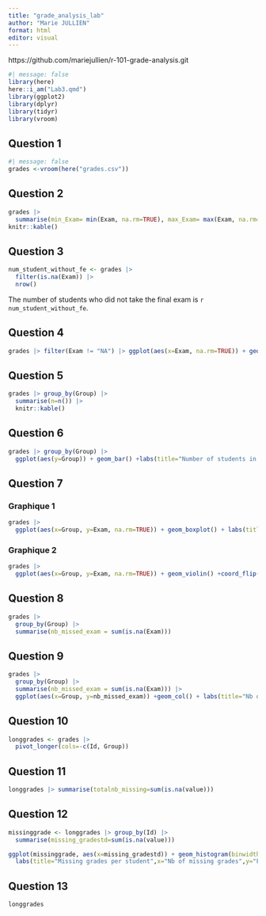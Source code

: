 ```yaml
---
title: "grade_analysis_lab"
author: "Marie JULLIEN"
format: html
editor: visual
---
```


https://github.com/mariejullien/r-101-grade-analysis.git

```r
#| message: false
library(here)
here::i_am("Lab3.qmd")
library(ggplot2)
library(dplyr)
library(tidyr)
library(vroom)
```

## Question 1

```r
#| message: false
grades <-vroom(here("grades.csv"))
```

## Question 2

```r
grades |> 
  summarise(min_Exam= min(Exam, na.rm=TRUE), max_Exam= max(Exam, na.rm=TRUE), mean_Exam=mean(Exam, na.rm=TRUE), median_Exam=median(Exam, na.rm=TRUE)) |>
knitr::kable()
```

## Question 3

```r
num_student_without_fe <- grades |> 
  filter(is.na(Exam)) |>
  nrow()
```

The number of students who did not take the final exam is `r num_student_without_fe`.

## Question 4

```r
grades |> filter(Exam != "NA") |> ggplot(aes(x=Exam, na.rm=TRUE)) + geom_histogram(bins=30) + geom_rug() + labs(title='Distribution of grades at the final exam')
```

## Question 5

```r
grades |> group_by(Group) |> 
  summarise(n=n()) |>
  knitr::kable()
```

## Question 6

```r
grades |> group_by(Group) |> 
  ggplot(aes(y=Group)) + geom_bar() +labs(title="Number of students in each group")
```

## Question 7

### Graphique 1

```r
grades |> 
  ggplot(aes(x=Group, y=Exam, na.rm=TRUE)) + geom_boxplot() + labs(title = "Distribution of grades conditionned by the group")
```

### Graphique 2

```r
grades |> 
  ggplot(aes(x=Group, y=Exam, na.rm=TRUE)) + geom_violin() +coord_flip() +labs(title="Distribution of grades conditionned by the group")
```

## Question 8 
```r
grades |>
  group_by(Group) |>
  summarise(nb_missed_exam = sum(is.na(Exam)))
```
## Question 9 

```r
grades |>
  group_by(Group) |>
  summarise(nb_missed_exam = sum(is.na(Exam))) |>
  ggplot(aes(x=Group, y=nb_missed_exam)) +geom_col() + labs(title="Nb of students who missed the exam in each group", y="Nb of students who missed the exam")
```

## Question 10

```r
longgrades <- grades |>
  pivot_longer(cols=-c(Id, Group))
```

## Question 11
```r
longgrades |> summarise(totalnb_missing=sum(is.na(value)))
```
## Question 12
```r
missinggrade <- longgrades |> group_by(Id) |>
  summarise(missing_gradestd=sum(is.na(value)))
```

```r
ggplot(missinggrade, aes(x=missing_gradestd)) + geom_histogram(binwidth = 1, alpha=0.9) +
  labs(title="Missing grades per student",x="Nb of missing grades",y="Frequency")
```

## Question 13
```r
longgrades
```

